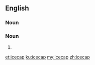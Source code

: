 ==English==

===Noun===
{{en-noun}}

===Noun===
{{en-noun}}

# {{alternative form of|ice cap|lang=en}}

[[et:icecap]]
[[ku:icecap]]
[[my:icecap]]
[[zh:icecap]]